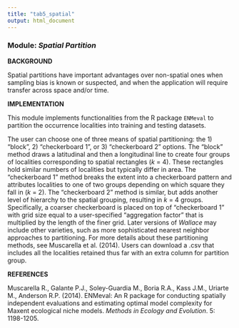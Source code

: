 ```yaml
---
title: "tab5_spatial"
output: html_document
---
```


### **Module:** ***Spatial Partition***

**BACKGROUND**

Spatial partitions have important advantages over non-spatial ones when sampling bias is known or suspected, and when the application will require transfer across space and/or time.

**IMPLEMENTATION**

This module implements functionalities from the R package `ENMeval` to partition the occurrence localities into training and testing datasets. 

The user can choose one of three means of spatial partitioning: the 1) “block”, 2) “checkerboard 1”, or 3) “checkerboard 2” options. The “block” method draws a latitudinal and then a longitudinal line to create four groups of localities corresponding to spatial rectangles (*k* = 4). These rectangles hold similar numbers of localities but typically differ in area. The “checkerboard 1” method breaks the extent into a checkerboard pattern and attributes localities to one of two groups depending on which square they fall in (*k* = 2). The “checkerboard 2” method is similar, but adds another level of hierarchy to the spatial grouping, resulting in *k* = 4 groups. Specifically, a coarser checkerboard is placed on top of “checkerboard 1” with grid size equal to a user-specified “aggregation factor” that is multiplied by the length of the finer grid. Later versions of *Wallace* may include other varieties, such as more sophisticated nearest neighbor approaches to partitioning. For more details about these partitioning methods, see Muscarella et al. (2014). Users can download a .csv that includes all the localities retained thus far with an extra column for partition group.

**REFERENCES**

Muscarella R., Galante P.J., Soley-Guardia M., Boria R.A., Kass J.M., Uriarte M., Anderson R.P. (2014). ENMeval: An R package for conducting spatially independent evaluations and estimating optimal model complexity for Maxent ecological niche models. *Methods in Ecology and Evolution*. 5: 1198-1205.
